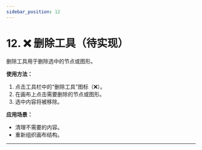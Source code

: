 ```yaml
---
sidebar_position: 12
---
```


# 12. ❌ 删除工具（待实现）

删除工具用于删除选中的节点或图形。

**使用方法：**
1. 点击工具栏中的“删除工具”图标（❌）。
2. 在画布上点击需要删除的节点或图形。
3. 选中内容将被移除。

**应用场景：**
- 清理不需要的内容。
- 重新组织画布结构。

---
